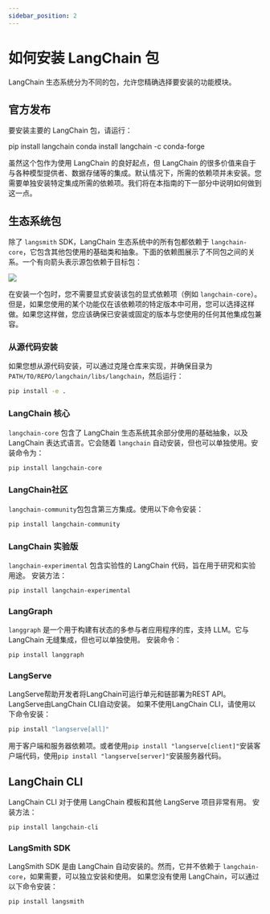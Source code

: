 ```yaml
---
sidebar_position: 2
---
```


# 如何安装 LangChain 包

LangChain 生态系统分为不同的包，允许您精确选择要安装的功能模块。

## 官方发布

要安装主要的 LangChain 包，请运行：


<Tabs>
  <TabItem value="pip" label="Pip" default>
    <CodeBlock language="bash">pip install langchain</CodeBlock>
  </TabItem>
  <TabItem value="conda" label="Conda">
    <CodeBlock language="bash">conda install langchain -c conda-forge</CodeBlock>
  </TabItem>
</Tabs>

虽然这个包作为使用 LangChain 的良好起点，但 LangChain 的很多价值来自于与各种模型提供者、数据存储等的集成。默认情况下，所需的依赖项并未安装。您需要单独安装特定集成所需的依赖项。我们将在本指南的下一部分中说明如何做到这一点。

## 生态系统包

除了 `langsmith` SDK，LangChain 生态系统中的所有包都依赖于 `langchain-core`，它包含其他包使用的基础类和抽象。下面的依赖图展示了不同包之间的关系。一个有向箭头表示源包依赖于目标包：

![](/img/ecosystem_packages.png)

在安装一个包时，您不需要显式安装该包的显式依赖项（例如 `langchain-core`）。但是，如果您使用的某个功能仅在该依赖项的特定版本中可用，您可以选择这样做。如果您这样做，您应该确保已安装或固定的版本与您使用的任何其他集成包兼容。

### 从源代码安装

如果您想从源代码安装，可以通过克隆仓库来实现，并确保目录为 `PATH/TO/REPO/langchain/libs/langchain`，然后运行：

```bash
pip install -e .
```

### LangChain 核心
`langchain-core` 包含了 LangChain 生态系统其余部分使用的基础抽象，以及 LangChain 表达式语言。它会随着 `langchain` 自动安装，但也可以单独使用。安装命令为：

```bash
pip install langchain-core
```

### LangChain社区
`langchain-community`包包含第三方集成。使用以下命令安装：

```bash
pip install langchain-community
```

### LangChain 实验版
`langchain-experimental` 包含实验性的 LangChain 代码，旨在用于研究和实验用途。
安装方法：

```bash
pip install langchain-experimental
```

### LangGraph
`langgraph` 是一个用于构建有状态的多参与者应用程序的库，支持 LLM。它与 LangChain 无缝集成，但也可以单独使用。
安装命令：

```bash
pip install langgraph
```

### LangServe
LangServe帮助开发者将LangChain可运行单元和链部署为REST API。
LangServe由LangChain CLI自动安装。
如果不使用LangChain CLI，请使用以下命令安装：

```bash
pip install "langserve[all]"
```
用于客户端和服务器依赖项。或者使用`pip install "langserve[client]"`安装客户端代码，使用`pip install "langserve[server]"`安装服务器代码。

## LangChain CLI
LangChain CLI 对于使用 LangChain 模板和其他 LangServe 项目非常有用。
安装方法：

```bash
pip install langchain-cli
```

### LangSmith SDK
LangSmith SDK 是由 LangChain 自动安装的。然而，它并不依赖于 `langchain-core`，如果需要，可以独立安装和使用。
如果您没有使用 LangChain，可以通过以下命令安装：

```bash
pip install langsmith
```